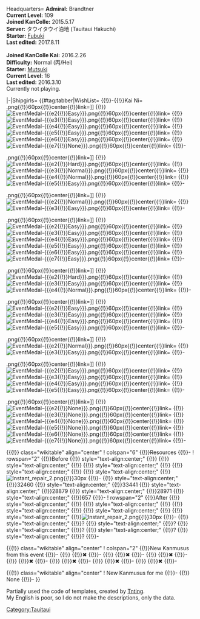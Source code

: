 <tabber> Headquarters=
'''Admiral:''' Brandtner<br />
'''Current Level:''' 109<br />
'''Joined KanColle:''' 2015.5.17<br />
'''Server:'''  タウイタウイ泊地 (Tauitaui Hakuchi)<br />
'''Starter:''' [[Fubuki]]<br />
'''Last edited:''' 2017.8.11<br />
<br />
'''Joined KanColle Kai:''' 2016.2.26<br />
'''Difficulty:''' Normal (丙/Hei)<br />
'''Starter:''' [[Mutsuki]]<br />
'''Current Level:''' 16<br />
'''Last edited:''' 2016.3.10<br />
Currently not playing.

|-|Shipgirls= 
{{#tag:tabber|WishList=
{{ShipBattleCardKai|Taihou}}
{{ShipBattleCardKai|Hatakaze}}
{{ShipBattleCardKai|Amagiri}}
{{ShipBattleCardKai|Sagiri }}
{{ShipBattleCardKai|Richelieu}}
{{ShipBattleCardKai|Ark Royal}}
{{ShipBattleCardKai|Luigi Torelli}}
{{ShipBattleCardKai|Matsuwa}}
{{!}}-{{!}}Kai Ni=
{{{!}} class="wikitable" align="center"
! 1
! 2
! 3
! 4
{{!}}-
{{!}}{{ShipBattleCardKai|Souryuu/Kai Ni|layers=ring}}
{{!}}{{ShipBattleCardKai|Kitakami/Kai Ni}}
{{!}}{{ShipBattleCardKai|Kinugasa/Kai Ni}}
{{!}}{{ShipBattleCardKai|Chitose/Carrier Kai Ni}}
{{!}}-
! 5
! 6
! 7
! 8
{{!}}-
{{!}}{{ShipBattleCardKai|Chiyoda/Carrier Kai Ni}}
{{!}}{{ShipBattleCardKai|Ooi/Kai Ni}}
{{!}}{{ShipBattleCardKai|Choukai/Kai Ni}}
{{!}}{{ShipBattleCardKai|Isuzu/Kai Ni}}
{{!}}-
! 9
! 10
! 11
! 12
{{!}}-
{{!}}{{ShipBattleCardKai|Maya/Kai Ni}}
{{!}}{{ShipBattleCardKai|Naka/Kai Ni}}
{{!}}{{ShipBattleCardKai|Kongou/Kai Ni}}
{{!}}{{ShipBattleCardKai|Верный|link=Верный}}
{{!}}-
! 13
! 14
! 15
! 16
{{!}}-
{{!}}{{ShipBattleCardKai|Hiryuu/Kai Ni}}
{{!}}{{ShipBattleCardKai|Fubuki/Kai Ni}}
{{!}}{{ShipBattleCardKai|Haruna/Kai Ni}}
{{!}}{{ShipBattleCardKai|Ryuujou/Kai Ni}}
{{!}}-
! 17
! 18
! 19
! 20
{{!}}-
{{!}}{{ShipBattleCardKai|Junyou/Kai Ni}}
{{!}}{{ShipBattleCardKai|Akatsuki/Kai Ni}}
{{!}}{{ShipBattleCardKai|Yuudachi/Kai Ni}}
{{!}}{{ShipBattleCardKai|Haguro/Kai Ni}}
{{!}}-
! 21
! 22
! 23
! 24
{{!}}-
{{!}}{{ShipBattleCardKai|Shoukaku/Kai Ni A}}
{{!}}{{ShipBattleCardKai|Kirishima/Kai Ni}}
{{!}}{{ShipBattleCardKai|Ashigara/Kai Ni}}
{{!}}{{ShipBattleCardKai|Myoukou/Kai Ni}}
{{!}}-
! 25
! 26
! 27
! 28
{{!}}-
{{!}}{{ShipBattleCardKai|Nachi/Kai Ni}}
{{!}}{{ShipBattleCardKai|Shigure/Kai Ni}}
{{!}}{{ShipBattleCardKai|Hiei/Kai Ni}}
{{!}}{{ShipBattleCardKai|Jintsuu/Kai Ni}}
{{!}}-
! 29
! 30
! 31
! 32
{{!}}-
{{!}}{{ShipBattleCardKai|Zuikaku/Kai Ni A}}
{{!}}{{ShipBattleCardKai|Abukuma/Kai Ni}}
{{!}}{{ShipBattleCardKai|Kisaragi/Kai Ni}}
{{!}}{{ShipBattleCardKai|Mutsuki/Kai Ni}}
{{!}}-
! 33
! 34
! 35
! 36
{{!}}-
{{!}}{{ShipBattleCardKai|Ushio/Kai Ni}}
{{!}}{{ShipBattleCardKai|Kako/Kai Ni}}
{{!}}{{ShipBattleCardKai|Furutaka/Kai Ni}}
{{!}}{{ShipBattleCardKai|Sendai/Kai Ni}}
{{!}}-
! 37
! 38
! 39
! 40
{{!}}-
{{!}}{{ShipBattleCardKai|Ayanami/Kai Ni}}
{{!}}{{ShipBattleCardKai|Kiso/Kai Ni}}
{{!}}{{ShipBattleCardKai|Tone/Kai Ni}}
{{!}}{{ShipBattleCardKai|Hatsushimo/Kai Ni}}
{{!}}-
! 41
! 42
! 43
! 44
{{!}}-
{{!}}{{ShipBattleCardKai|Hatsuharu/Kai Ni}}
{{!}}{{ShipBattleCardKai|Chikuma/Kai Ni}}
{{!}}{{ShipBattleCardKai|Kasumi/Kai Ni B}}
{{!}}{{ShipBattleCardKai|Murakumo/Kai Ni}}
{{!}}-
! 45
! 46
! 47
! 48
{{!}}-
{{!}}{{ShipBattleCardKai|Ro-500|link=Ro-500}}
{{!}}{{ShipBattleCardKai|Z1/zwei}}
{{!}}{{ShipBattleCardKai|Z3/zwei}}
{{!}}{{ShipBattleCardKai|Ryuuhou/Kai|link=Taigei#Second Upgrade}}
{{!}}-
! 49
! 50
! 51
! 52
{{!}}-
{{!}}{{ShipBattleCardKai|Satsuki/Kai Ni}}
{{!}}{{ShipBattleCardKai|Kawakaze/Kai Ni}}
{{!}}{{ShipBattleCardKai|Ooshio/Kai Ni}}
{{!}}{{ShipBattleCardKai|Fusou/Kai Ni}}
{{!}}-
! 53
! 54
! 55
! 56
{{!}}-
{{!}}{{ShipBattleCardKai|Yamashiro/Kai Ni}}
{{!}}{{ShipBattleCardKai|Asashio/Kai Ni D}}
{{!}}{{ShipBattleCardKai|Bismarck/Drei}}
{{!}}{{ShipBattleCardKai|Kinu/Kai Ni}}
{{!}}-
! 57
! 58
!
!
{{!}}-
{{!}}{{ShipBattleCardKai|Arashio/Kai Ni}}
{{!}}{{ShipBattleCardKai|Suzuya/Kai Ni}}
{{!}}
{{!}}
{{!}}-

{{!}}-{{!}}Lv.99+=
{{{!}} class="wikitable" align="center"
! CV
{{!}}
{{ItemStack|item={{ShipBattleCardKai|Souryuu/Kai Ni|layers=ring|link=Souryuu}}|text=137}}
{{!}}-
! CLT
{{!}}
{{ShipBattleCardKai|Kitakami/Kai Ni}}
{{ShipBattleCardKai|Ooi/Kai Ni}}
{{ShipBattleCardKai|Kiso/Kai Ni}}
{{!}}-
! SS(V)
{{!}}
{{ShipBattleCardKai|I-401/Kai}}
{{ShipBattleCardKai|Ro-500}}
{{!}}-
! CA
{{!}}
{{ShipBattleCardKai|Choukai/Kai Ni}}
{{ShipBattleCardKai|Maya/Kai Ni}}
{{!}}-
! BB
{{!}}
{{ShipBattleCardKai|Haruna/Kai Ni}}
{{ShipBattleCardKai|Kongou/Kai Ni}}
{{ShipBattleCardKai|Hiei/Kai Ni}}
{{ShipBattleCardKai|Kirishima/Kai Ni}}
{{!}}-
{{!}} colspan="2" {{!}} Only Souryuu have level over 99.
{{!}}-
}}

|-|Event History=
{{#tag:tabber|2015 Spring=
[[File:Bn_150428_on.jpg|650px|center|link=Spring 2015 Event]]
2015.5.17 - Joined KanColle <br />
2015.5.18 - Event ended <br />
Result - 2-3 entrances in E-1 without any results.

{{!}}-{{!}}2015 Summer=
[[File:Summer_15_banner.png|650px|center|link=Summer 2015 Event]]
{{{!}} class="wikitable" align="center"
{{!}}-
! E-1
! E-2
! E-3
! E-4
! E-5
! E-6
! E-7
{{!}}-
{{!}}[[File:EventMedal-{{{e1{{!}}Easy}}}.png{{!}}60px{{!}}center{{!}}link=]]
{{!}}[[File:EventMedal-{{{e2{{!}}Easy}}}.png{{!}}60px{{!}}center{{!}}link=]]
{{!}}[[File:EventMedal-{{{e3{{!}}Easy}}}.png{{!}}60px{{!}}center{{!}}link=]]
{{!}}[[File:EventMedal-{{{e4{{!}}Easy}}}.png{{!}}60px{{!}}center{{!}}link=]]
{{!}}[[File:EventMedal-{{{e5{{!}}Easy}}}.png{{!}}60px{{!}}center{{!}}link=]]
{{!}}[[File:EventMedal-{{{e6{{!}}Easy}}}.png{{!}}60px{{!}}center{{!}}link=]]
{{!}}[[File:EventMedal-{{{e7{{!}}None}}}.png{{!}}60px{{!}}center{{!}}link=]]
{{!}}-

{{{!}} class="wikitable" align="center"
! colspan="6" {{!}}Resources
{{!}}-
! rowspan="2" {{!}}Before
{{!}} style="text-align:center;" {{!}}{{Fuel}}
{{!}} style="text-align:center;" {{!}}{{Ammo}}
{{!}} style="text-align:center;" {{!}}{{Steel}}
{{!}} style="text-align:center;" {{!}}{{Bauxite}}
{{!}} style="text-align:center;" {{!}}[[File:Instant repair 2.png{{!}}30px]]
{{!}}-
{{!}} style="text-align:center;" {{!}}12660
{{!}} style="text-align:center;" {{!}}18895
{{!}} style="text-align:center;" {{!}}17431
{{!}} style="text-align:center;" {{!}}12290
{{!}} style="text-align:center;" {{!}}393
{{!}}-
! rowspan="2" {{!}}After
{{!}} style="text-align:center;" {{!}}{{Fuel}}
{{!}} style="text-align:center;" {{!}}{{Ammo}}
{{!}} style="text-align:center;" {{!}}{{Steel}}
{{!}} style="text-align:center;" {{!}}{{Bauxite}}
{{!}} style="text-align:center;" {{!}}[[File:Instant repair 2.png{{!}}30px]]
{{!}}-
{{!}} style="text-align:center;" {{!}}2948
{{!}} style="text-align:center;" {{!}}18175
{{!}} style="text-align:center;" {{!}}22644
{{!}} style="text-align:center;" {{!}}1931
{{!}} style="text-align:center;" {{!}}0
{{!}}-

{{{!}} class="wikitable" align="center"
! colspan="2" {{!}}New Kanmusus from this event
{{!}}-
{{!}}{{ShipBattleCardKai|Kawakaze}}
{{!}}✔
{{!}}-
{{!}}{{ShipBattleCardKai|Mizuho}}
{{!}}✔
{{!}}-
{{!}}{{ShipBattleCardKai|Hayasui}}
{{!}}✔
{{!}}-
{{!}}{{ShipBattleCardKai|Umikaze}}
{{!}}✖
{{!}}-
{{!}}{{ShipBattleCardKai|Libeccio}}
{{!}}✔
{{!}}-
{{!}}{{ShipBattleCardKai|Kazagumo}}
{{!}}✖
{{!}}-
{{!}}{{ShipBattleCardKai|Teruzuki}}
{{!}}✖
{{!}}-

{{{!}} class="wikitable" align="center"
! New Kanmusus for me
{{!}}-
{{!}}
{{ShipBattleCardKai|Ooyodo|link=Ooyodo}}
{{ShipBattleCardKai|Tokitsukaze}}
{{ShipBattleCardKai|Tanikaze}}
{{ShipBattleCardKai|Kawakaze}}<br />
{{ShipBattleCardKai|Hamakaze}}
{{ShipBattleCardKai|Hayasui}}
{{ShipBattleCardKai|I-19}}
{{ShipBattleCardKai|Libeccio}}<br />
{{ShipBattleCardKai|Urakaze}}
{{ShipBattleCardKai|Makigumo}}
{{ShipBattleCardKai|Shoukaku}}
{{ShipBattleCardKai|Zuikaku}}<br />
{{ShipBattleCardKai|Suzuya}}
{{ShipBattleCardKai|Maikaze}}
{{ShipBattleCardKai|Mizuho}}
{{ShipBattleCardKai|Amatsukaze}}<br />
{{ShipBattleCardKai|Unryuu}}
{{ShipBattleCardKai|Akigumo}}
{{ShipBattleCardKai|Hayashimo}}
{{!}}-

{{!}}-{{!}}2015 Fall=
[[File:Fall_15_banner.png|650px|center|link=Fall 2015 Event]]
{{{!}} class="wikitable" align="center"
{{!}}-
! E-1
! E-2
! E-3
! E-4
! E-5
{{!}}-
{{!}}[[File:EventMedal-{{{e1{{!}}Hard}}}.png{{!}}60px{{!}}center{{!}}link=]]
{{!}}[[File:EventMedal-{{{e2{{!}}Hard}}}.png{{!}}60px{{!}}center{{!}}link=]]
{{!}}[[File:EventMedal-{{{e3{{!}}Normal}}}.png{{!}}60px{{!}}center{{!}}link=]]
{{!}}[[File:EventMedal-{{{e4{{!}}Normal}}}.png{{!}}60px{{!}}center{{!}}link=]]
{{!}}[[File:EventMedal-{{{e5{{!}}Easy}}}.png{{!}}60px{{!}}center{{!}}link=]]
{{!}}-

{{{!}} class="wikitable" align="center"
! colspan="6" {{!}}Resources
{{!}}-
! rowspan="2" {{!}}Before
{{!}} style="text-align:center;" {{!}}{{Fuel}}
{{!}} style="text-align:center;" {{!}}{{Ammo}}
{{!}} style="text-align:center;" {{!}}{{Steel}}
{{!}} style="text-align:center;" {{!}}{{Bauxite}}
{{!}} style="text-align:center;" {{!}}[[File:Instant repair 2.png{{!}}30px]]
{{!}}-
{{!}} style="text-align:center;" {{!}}30750
{{!}} style="text-align:center;" {{!}}29324
{{!}} style="text-align:center;" {{!}}60564
{{!}} style="text-align:center;" {{!}}37834
{{!}} style="text-align:center;" {{!}}739
{{!}}-
! rowspan="2" {{!}}After
{{!}} style="text-align:center;" {{!}}{{Fuel}}
{{!}} style="text-align:center;" {{!}}{{Ammo}}
{{!}} style="text-align:center;" {{!}}{{Steel}}
{{!}} style="text-align:center;" {{!}}{{Bauxite}}
{{!}} style="text-align:center;" {{!}}[[File:Instant repair 2.png{{!}}30px]]
{{!}}-
{{!}} style="text-align:center;" {{!}}15177
{{!}} style="text-align:center;" {{!}}14187
{{!}} style="text-align:center;" {{!}}43929
{{!}} style="text-align:center;" {{!}}28425
{{!}} style="text-align:center;" {{!}}0
{{!}}-

{{{!}} class="wikitable" align="center"
! colspan="2" {{!}}New Kanmusus from this event
{{!}}-
{{!}}{{ShipBattleCardKai|Kashima}}
{{!}}✔
{{!}}-
{{!}}{{ShipBattleCardKai|Graf Zeppelin}}
{{!}}✔
{{!}}-
{{!}}{{ShipBattleCardKai|Hagikaze}}
{{!}}✔
{{!}}-
{{!}}{{ShipBattleCardKai|Arashi}}
{{!}}✔
{{!}}-

{{{!}} class="wikitable" align="center"
! New Kanmusus for me
{{!}}-
{{!}}
{{ShipBattleCardKai|Asashimo}}
{{ShipBattleCardKai|Kashima}}
{{ShipBattleCardKai|Yahagi}}
{{ShipBattleCardKai|Harusame}}
{{ShipBattleCardKai|Hagikaze}}
{{ShipBattleCardKai|Arashi}}
{{ShipBattleCardKai|Graf Zeppelin}}
{{ShipBattleCardKai|Kiyoshimo}}
{{ShipBattleCardKai|Nowaki}}
{{ShipBattleCardKai|U-511}}
{{ShipBattleCardKai|Hatsukaze}}
{{!}}-

{{!}}-{{!}}2016 Winter=
[[File:Winter_16_banner.gif|650px|center|link=Winter 2016 Event]]
{{{!}} class="wikitable" align="center"
{{!}}-
! E-1
! E-2
! E-3
{{!}}-
{{!}}[[File:EventMedal-{{{e1{{!}}Hard}}}.png{{!}}60px{{!}}center{{!}}link=]]
{{!}}[[File:EventMedal-{{{e2{{!}}Normal}}}.png{{!}}60px{{!}}center{{!}}link=]]
{{!}}[[File:EventMedal-{{{e3{{!}}Easy}}}.png{{!}}60px{{!}}center{{!}}link=]]
{{!}}-

{{{!}} class="wikitable" align="center"
! colspan="6" {{!}}Resources
{{!}}-
! rowspan="2" {{!}}Before
{{!}} style="text-align:center;" {{!}}{{Fuel}}
{{!}} style="text-align:center;" {{!}}{{Ammo}}
{{!}} style="text-align:center;" {{!}}{{Steel}}
{{!}} style="text-align:center;" {{!}}{{Bauxite}}
{{!}} style="text-align:center;" {{!}}[[File:Instant repair 2.png{{!}}30px]]
{{!}}-
{{!}} style="text-align:center;" {{!}}59955
{{!}} style="text-align:center;" {{!}}75966
{{!}} style="text-align:center;" {{!}}74801
{{!}} style="text-align:center;" {{!}}44790
{{!}} style="text-align:center;" {{!}}585
{{!}}-
! rowspan="2" {{!}}After
{{!}} style="text-align:center;" {{!}}{{Fuel}}
{{!}} style="text-align:center;" {{!}}{{Ammo}}
{{!}} style="text-align:center;" {{!}}{{Steel}}
{{!}} style="text-align:center;" {{!}}{{Bauxite}}
{{!}} style="text-align:center;" {{!}}[[File:Instant repair 2.png{{!}}30px]]
{{!}}-
{{!}} style="text-align:center;" {{!}}12120
{{!}} style="text-align:center;" {{!}}28671
{{!}} style="text-align:center;" {{!}}69404
{{!}} style="text-align:center;" {{!}}43796
{{!}} style="text-align:center;" {{!}}478
{{!}}-

{{{!}} class="wikitable" align="center"
! colspan="2" {{!}}New Kanmusus from this event
{{!}}-
{{!}}{{ShipBattleCardKai|Okinami}}
{{!}}✔
{{!}}-
{{!}}{{ShipBattleCardKai|Hatsuzuki}}
{{!}}✔
{{!}}-
{{!}}{{ShipBattleCardKai|Zara}}
{{!}}✔
{{!}}-

{{{!}} class="wikitable" align="center"
! New Kanmusus for me
{{!}}-
{{!}}
{{ShipBattleCardKai|Hatsuzuki}}
{{ShipBattleCardKai|Amagi}}
{{ShipBattleCardKai|Okinami}}
{{ShipBattleCardKai|Akitsushima}}
{{ShipBattleCardKai|Zara}}
{{ShipBattleCardKai|Akizuki}}
{{ShipBattleCardKai|Umikaze}}
{{ShipBattleCardKai|Sakawa}}
{{ShipBattleCardKai|Kazagumo}}
{{ShipBattleCardKai|Mikuma}}
{{!}}-

{{!}}-{{!}}2016 Spring=
I hate overly high difficult, so I chose an easy on all maps.
[[File:Spring_16_banner.gif|650px|center|link=Spring 2016 Event]]
{{{!}} class="wikitable" align="center"
{{!}}-
! E-1
! E-2
! E-3
! E-4
! E-5
! E-6
! E-7
{{!}}-
{{!}}[[File:EventMedal-{{{e1{{!}}Easy}}}.png{{!}}60px{{!}}center{{!}}link=]]
{{!}}[[File:EventMedal-{{{e2{{!}}Easy}}}.png{{!}}60px{{!}}center{{!}}link=]]
{{!}}[[File:EventMedal-{{{e3{{!}}Easy}}}.png{{!}}60px{{!}}center{{!}}link=]]
{{!}}[[File:EventMedal-{{{e4{{!}}Easy}}}.png{{!}}60px{{!}}center{{!}}link=]]
{{!}}[[File:EventMedal-{{{e5{{!}}Easy}}}.png{{!}}60px{{!}}center{{!}}link=]]
{{!}}[[File:EventMedal-{{{e6{{!}}Easy}}}.png{{!}}60px{{!}}center{{!}}link=]]
{{!}}[[File:EventMedal-{{{e7{{!}}Easy}}}.png{{!}}60px{{!}}center{{!}}link=]]
{{!}}-

{{{!}} class="wikitable" align="center"
! colspan="6" {{!}}Resources
{{!}}-
! rowspan="2" {{!}}Before
{{!}} style="text-align:center;" {{!}}{{Fuel}}
{{!}} style="text-align:center;" {{!}}{{Ammo}}
{{!}} style="text-align:center;" {{!}}{{Steel}}
{{!}} style="text-align:center;" {{!}}{{Bauxite}}
{{!}} style="text-align:center;" {{!}}[[File:Instant repair 2.png{{!}}30px]]
{{!}}-
{{!}} style="text-align:center;" {{!}}31362
{{!}} style="text-align:center;" {{!}}30658
{{!}} style="text-align:center;" {{!}}31963
{{!}} style="text-align:center;" {{!}}20831
{{!}} style="text-align:center;" {{!}}588
{{!}}-
! rowspan="2" {{!}}After
{{!}} style="text-align:center;" {{!}}{{Fuel}}
{{!}} style="text-align:center;" {{!}}{{Ammo}}
{{!}} style="text-align:center;" {{!}}{{Steel}}
{{!}} style="text-align:center;" {{!}}{{Bauxite}}
{{!}} style="text-align:center;" {{!}}[[File:Instant repair 2.png{{!}}30px]]
{{!}}-
{{!}} style="text-align:center;" {{!}}213
{{!}} style="text-align:center;" {{!}}494
{{!}} style="text-align:center;" {{!}}45391
{{!}} style="text-align:center;" {{!}}237
{{!}} style="text-align:center;" {{!}}408
{{!}}-

{{{!}} class="wikitable" align="center"
! colspan="2" {{!}}New Kanmusus from this event
{{!}}-
{{!}}{{ShipBattleCardKai|Harukaze}}
{{!}}✔
{{!}}-
{{!}}{{ShipBattleCardKai|Kamikaze}}
{{!}}✔
{{!}}-
{{!}}{{ShipBattleCardKai|Oyashio}}
{{!}}✔
{{!}}-
{{!}}{{ShipBattleCardKai|Pola}}
{{!}}✔
{{!}}-
{{!}}{{ShipBattleCardKai|Iowa}}
{{!}}✔
{{!}}-

{{{!}} class="wikitable" align="center"
! New Kanmusus for me
{{!}}-
{{!}}
{{ShipBattleCardKai|Kamikaze}}
{{ShipBattleCardKai|Pola}}
{{ShipBattleCardKai|Teruzuki}}
{{ShipBattleCardKai|Harukaze}}
{{ShipBattleCardKai|Iowa}}
{{ShipBattleCardKai|Oyashio}}
{{!}}-

{{!}}-{{!}}2016 Summer=
[[File:Summer_16_Banner.gif|650px|center|link=Summer 2016 Event]]
{{{!}} class="wikitable" align="center"
{{!}}-
! E-1
! E-2
! E-3
! E-4
{{!}}-
{{!}}[[File:EventMedal-{{{e1{{!}}Normal}}}.png{{!}}60px{{!}}center{{!}}link=]]
{{!}}[[File:EventMedal-{{{e2{{!}}Hard}}}.png{{!}}60px{{!}}center{{!}}link=]]
{{!}}[[File:EventMedal-{{{e3{{!}}Easy}}}.png{{!}}60px{{!}}center{{!}}link=]]
{{!}}[[File:EventMedal-{{{e4{{!}}Normal}}}.png{{!}}60px{{!}}center{{!}}link=]]
{{!}}-

{{{!}} class="wikitable" align="center"
! colspan="6" {{!}}Resources
{{!}}-
! rowspan="2" {{!}}Before
{{!}} style="text-align:center;" {{!}}{{Fuel}}
{{!}} style="text-align:center;" {{!}}{{Ammo}}
{{!}} style="text-align:center;" {{!}}{{Steel}}
{{!}} style="text-align:center;" {{!}}{{Bauxite}}
{{!}} style="text-align:center;" {{!}}[[File:Instant repair 2.png{{!}}30px]]
{{!}}-
{{!}} style="text-align:center;" {{!}}54637
{{!}} style="text-align:center;" {{!}}58137
{{!}} style="text-align:center;" {{!}}59975
{{!}} style="text-align:center;" {{!}}46410
{{!}} style="text-align:center;" {{!}}911
{{!}}-
! rowspan="2" {{!}}After
{{!}} style="text-align:center;" {{!}}{{Fuel}}
{{!}} style="text-align:center;" {{!}}{{Ammo}}
{{!}} style="text-align:center;" {{!}}{{Steel}}
{{!}} style="text-align:center;" {{!}}{{Bauxite}}
{{!}} style="text-align:center;" {{!}}[[File:Instant repair 2.png{{!}}30px]]
{{!}}-
{{!}} style="text-align:center;" {{!}}16901
{{!}} style="text-align:center;" {{!}}21925
{{!}} style="text-align:center;" {{!}}49646
{{!}} style="text-align:center;" {{!}}17936
{{!}} style="text-align:center;" {{!}}703
{{!}}-

{{{!}} class="wikitable" align="center"
! colspan="2" {{!}}New Kanmusus from this event
{{!}}-
{{!}}{{ShipBattleCardKai|Minazuki}}
{{!}}✔
{{!}}-
{{!}}{{ShipBattleCardKai|Warspite}}
{{!}}✔
{{!}}-
{{!}}{{ShipBattleCardKai|Aquila}}
{{!}}✔
{{!}}-
{{!}}{{ShipBattleCardKai|I-26}}
{{!}}✔
{{!}}-

{{{!}} class="wikitable" align="center"
! New Kanmusus for me
{{!}}-
{{!}}
{{ShipBattleCardKai|Prinz Eugen}}
{{ShipBattleCardKai|Minazuki}}
{{ShipBattleCardKai|Takanami}}
{{ShipBattleCardKai|Katsuragi}}
{{ShipBattleCardKai|Aquila}}
{{ShipBattleCardKai|Warspite}}
{{ShipBattleCardKai|I-26}}
{{!}}-

{{!}}-{{!}}2016 Fall=
[[File:Fall_16_Banner.gif|650px|center|link=Fall 2016 Event]]
{{{!}} class="wikitable" align="center"
{{!}}-
! E-1
! E-2
! E-3
! E-4
! E-5
{{!}}-
{{!}}[[File:EventMedal-{{{e1{{!}}Hard}}}.png{{!}}60px{{!}}center{{!}}link=]]
{{!}}[[File:EventMedal-{{{e2{{!}}Easy}}}.png{{!}}60px{{!}}center{{!}}link=]]
{{!}}[[File:EventMedal-{{{e3{{!}}Easy}}}.png{{!}}60px{{!}}center{{!}}link=]]
{{!}}[[File:EventMedal-{{{e4{{!}}Easy}}}.png{{!}}60px{{!}}center{{!}}link=]]
{{!}}[[File:EventMedal-{{{e5{{!}}Easy}}}.png{{!}}60px{{!}}center{{!}}link=]]
{{!}}-

{{{!}} class="wikitable" align="center"
! colspan="6" {{!}}Resources
{{!}}-
! rowspan="2" {{!}}Before
{{!}} style="text-align:center;" {{!}}{{Fuel}}
{{!}} style="text-align:center;" {{!}}{{Ammo}}
{{!}} style="text-align:center;" {{!}}{{Steel}}
{{!}} style="text-align:center;" {{!}}{{Bauxite}}
{{!}} style="text-align:center;" {{!}}[[File:Instant repair 2.png{{!}}30px]]
{{!}}-
{{!}} style="text-align:center;" {{!}}28853
{{!}} style="text-align:center;" {{!}}31408
{{!}} style="text-align:center;" {{!}}26813
{{!}} style="text-align:center;" {{!}}23789
{{!}} style="text-align:center;" {{!}}882
{{!}}-
! rowspan="2" {{!}}After
{{!}} style="text-align:center;" {{!}}{{Fuel}}
{{!}} style="text-align:center;" {{!}}{{Ammo}}
{{!}} style="text-align:center;" {{!}}{{Steel}}
{{!}} style="text-align:center;" {{!}}{{Bauxite}}
{{!}} style="text-align:center;" {{!}}[[File:Instant repair 2.png{{!}}30px]]
{{!}}-
{{!}} style="text-align:center;" {{!}}14774
{{!}} style="text-align:center;" {{!}}16847
{{!}} style="text-align:center;" {{!}}33197
{{!}} style="text-align:center;" {{!}}2411
{{!}} style="text-align:center;" {{!}}647
{{!}}-

{{{!}} class="wikitable" align="center"
! colspan="2" {{!}}New Kanmusus from this event
{{!}}-
{{!}}{{ShipBattleCardKai|Saratoga}}
{{!}}✔
{{!}}-
{{!}}{{ShipBattleCardKai|Commandant Teste}}
{{!}}✔
{{!}}-
{{!}}{{ShipBattleCardKai|Yamakaze}}
{{!}}✔
{{!}}-
{{!}}{{ShipBattleCardKai|Asakaze}}
{{!}}✔
{{!}}-

{{{!}} class="wikitable" align="center"
! New Kanmusus for me
{{!}}-
{{!}}
{{ShipBattleCardKai|Yamakaze}}
{{ShipBattleCardKai|Commandant Teste}}
{{ShipBattleCardKai|Saratoga}}
{{ShipBattleCardKai|Asakaze}}
{{!}}-

{{!}}-{{!}}2017 Winter=
[[File:Winter_17_Banner.gif|650px|center|link=Winter 2017 Event]]
{{{!}} class="wikitable" align="center"
{{!}}-
! E-1
! E-2
! E-3
{{!}}-
{{!}}[[File:EventMedal-{{{e1{{!}}Hard}}}.png{{!}}60px{{!}}center{{!}}link=]]
{{!}}[[File:EventMedal-{{{e2{{!}}Normal}}}.png{{!}}60px{{!}}center{{!}}link=]]
{{!}}[[File:EventMedal-{{{e3{{!}}Easy}}}.png{{!}}60px{{!}}center{{!}}link=]]
{{!}}-

{{{!}} class="wikitable" align="center"
! colspan="6" {{!}}Resources
{{!}}-
! rowspan="2" {{!}}Before
{{!}} style="text-align:center;" {{!}}{{Fuel}}
{{!}} style="text-align:center;" {{!}}{{Ammo}}
{{!}} style="text-align:center;" {{!}}{{Steel}}
{{!}} style="text-align:center;" {{!}}{{Bauxite}}
{{!}} style="text-align:center;" {{!}}[[File:Instant repair 2.png{{!}}30px]]
{{!}}-
{{!}} style="text-align:center;" {{!}}68238
{{!}} style="text-align:center;" {{!}}67045
{{!}} style="text-align:center;" {{!}}56594
{{!}} style="text-align:center;" {{!}}25849
{{!}} style="text-align:center;" {{!}}790
{{!}}-
! rowspan="2" {{!}}After
{{!}} style="text-align:center;" {{!}}{{Fuel}}
{{!}} style="text-align:center;" {{!}}{{Ammo}}
{{!}} style="text-align:center;" {{!}}{{Steel}}
{{!}} style="text-align:center;" {{!}}{{Bauxite}}
{{!}} style="text-align:center;" {{!}}[[File:Instant repair 2.png{{!}}30px]]
{{!}}-
{{!}} style="text-align:center;" {{!}}391
{{!}} style="text-align:center;" {{!}}18
{{!}} style="text-align:center;" {{!}}51652
{{!}} style="text-align:center;" {{!}}13957
{{!}} style="text-align:center;" {{!}}593
{{!}}-

{{{!}} class="wikitable" align="center"
! colspan="2" {{!}}New Kanmusus from this event
{{!}}-
{{!}}{{ShipBattleCardKai|Matsukaze}}
{{!}}✔
{{!}}-
{{!}}{{ShipBattleCardKai|Fujinami}}
{{!}}✔
{{!}}-
{{!}}{{ShipBattleCardKai|I-14}}
{{!}}✔
{{!}}-
{{!}}{{ShipBattleCardKai|I-13}}
{{!}}✖
{{!}}-

{{{!}} class="wikitable" align="center"
! New Kanmusus for me
{{!}}-
{{!}}
{{ShipBattleCardKai|Fujinami}}
{{ShipBattleCardKai|Matsukaze}}
{{ShipBattleCardKai|I-14}}
{{!}}-

{{!}}-{{!}}2017 Spring=
[[File:Spring_2017_Event_Banner.gif|650px|center|link=Spring 2017 Event]]
{{{!}} class="wikitable" align="center"
{{!}}-
! E-1
! E-2
! E-3
! E-4
! E-5
{{!}}-
{{!}}[[File:EventMedal-{{{e1{{!}}Easy}}}.png{{!}}60px{{!}}center{{!}}link=]]
{{!}}[[File:EventMedal-{{{e2{{!}}Easy}}}.png{{!}}60px{{!}}center{{!}}link=]]
{{!}}[[File:EventMedal-{{{e3{{!}}Easy}}}.png{{!}}60px{{!}}center{{!}}link=]]
{{!}}[[File:EventMedal-{{{e4{{!}}Easy}}}.png{{!}}60px{{!}}center{{!}}link=]]
{{!}}[[File:EventMedal-{{{e5{{!}}Easy}}}.png{{!}}60px{{!}}center{{!}}link=]]
{{!}}-

{{{!}} class="wikitable" align="center"
! colspan="6" {{!}}Resources
{{!}}-
! rowspan="2" {{!}}Before
{{!}} style="text-align:center;" {{!}}{{Fuel}}
{{!}} style="text-align:center;" {{!}}{{Ammo}}
{{!}} style="text-align:center;" {{!}}{{Steel}}
{{!}} style="text-align:center;" {{!}}{{Bauxite}}
{{!}} style="text-align:center;" {{!}}[[File:Instant repair 2.png{{!}}30px]]
{{!}}-
{{!}} style="text-align:center;" {{!}}29135
{{!}} style="text-align:center;" {{!}}29768
{{!}} style="text-align:center;" {{!}}43338
{{!}} style="text-align:center;" {{!}}27938
{{!}} style="text-align:center;" {{!}}646
{{!}}-
! rowspan="2" {{!}}After
{{!}} style="text-align:center;" {{!}}{{Fuel}}
{{!}} style="text-align:center;" {{!}}{{Ammo}}
{{!}} style="text-align:center;" {{!}}{{Steel}}
{{!}} style="text-align:center;" {{!}}{{Bauxite}}
{{!}} style="text-align:center;" {{!}}[[File:Instant repair 2.png{{!}}30px]]
{{!}}-
{{!}} style="text-align:center;" {{!}}24487
{{!}} style="text-align:center;" {{!}}29150
{{!}} style="text-align:center;" {{!}}50171
{{!}} style="text-align:center;" {{!}}24433
{{!}} style="text-align:center;" {{!}}648
{{!}}-

{{{!}} class="wikitable" align="center"
! colspan="2" {{!}}New Kanmusus from this event
{{!}}-
{{!}}{{ShipBattleCardKai|Kamoi}}
{{!}}✔
{{!}}-
{{!}}{{ShipBattleCardKai|Shimushu}}
{{!}}✔
{{!}}-
{{!}}{{ShipBattleCardKai|Kunashiri}}
{{!}}✔
{{!}}-
{{!}}{{ShipBattleCardKai|Kasuga Maru}}
{{!}}✔
{{!}}-
{{!}}{{ShipBattleCardKai|Etorofu}}
{{!}}✔
{{!}}-
{{!}}{{ShipBattleCardKai|Gangut}}
{{!}}✔
{{!}}-

{{{!}} class="wikitable" align="center"
! New Kanmusus for me
{{!}}-
{{!}}
{{ShipBattleCardKai|Kunashiri}}
{{ShipBattleCardKai|Kasuga Maru}}
{{ShipBattleCardKai|Roma}}
{{ShipBattleCardKai|Etorofu}}
{{ShipBattleCardKai|Gangut}}
{{ShipBattleCardKai|Kamoi}}
{{ShipBattleCardKai|Shimushu}}
{{ShipBattleCardKai|I-13}}
{{!}}-

{{!}}-{{!}}2017 Summer=
[[File:Summer_2017_Event_Banner.gif|650px|center|link=Summer 2017 Event]]
{{{!}} class="wikitable" align="center"
{{!}}-
! E-1
! E-2
! E-3
! E-4
! E-5
! E-6
! E-7
{{!}}-
{{!}}[[File:EventMedal-{{{e1{{!}}Hard}}}.png{{!}}60px{{!}}center{{!}}link=]]
{{!}}[[File:EventMedal-{{{e2{{!}}None}}}.png{{!}}60px{{!}}center{{!}}link=]]
{{!}}[[File:EventMedal-{{{e3{{!}}None}}}.png{{!}}60px{{!}}center{{!}}link=]]
{{!}}[[File:EventMedal-{{{e4{{!}}None}}}.png{{!}}60px{{!}}center{{!}}link=]]
{{!}}[[File:EventMedal-{{{e5{{!}}None}}}.png{{!}}60px{{!}}center{{!}}link=]]
{{!}}[[File:EventMedal-{{{e6{{!}}None}}}.png{{!}}60px{{!}}center{{!}}link=]]
{{!}}[[File:EventMedal-{{{e7{{!}}None}}}.png{{!}}60px{{!}}center{{!}}link=]]
{{!}}-

{{{!}} class="wikitable" align="center"
! colspan="6" {{!}}Resources
{{!}}-
! rowspan="2" {{!}}Before
{{!}} style="text-align:center;" {{!}}{{Fuel}}
{{!}} style="text-align:center;" {{!}}{{Ammo}}
{{!}} style="text-align:center;" {{!}}{{Steel}}
{{!}} style="text-align:center;" {{!}}{{Bauxite}}
{{!}} style="text-align:center;" {{!}}[[File:Instant repair 2.png{{!}}30px]]
{{!}}-
{{!}} style="text-align:center;" {{!}}32460
{{!}} style="text-align:center;" {{!}}33441
{{!}} style="text-align:center;" {{!}}28879
{{!}} style="text-align:center;" {{!}}28971
{{!}} style="text-align:center;" {{!}}657
{{!}}-
! rowspan="2" {{!}}After
{{!}} style="text-align:center;" {{!}}{{Fuel}}
{{!}} style="text-align:center;" {{!}}{{Ammo}}
{{!}} style="text-align:center;" {{!}}{{Steel}}
{{!}} style="text-align:center;" {{!}}{{Bauxite}}
{{!}} style="text-align:center;" {{!}}[[File:Instant repair 2.png{{!}}30px]]
{{!}}-
{{!}} style="text-align:center;" {{!}}?
{{!}} style="text-align:center;" {{!}}?
{{!}} style="text-align:center;" {{!}}?
{{!}} style="text-align:center;" {{!}}?
{{!}} style="text-align:center;" {{!}}?
{{!}}-

{{{!}} class="wikitable" align="center"
! colspan="2" {{!}}New Kanmusus from this event
{{!}}-
{{!}}{{ShipBattleCardKai|Hatakaze}}
{{!}}✖
{{!}}-
{{!}}{{ShipBattleCardKai|Amagiri}}
{{!}}✖
{{!}}-
{{!}}{{ShipBattleCardKai|Sagiri }}
{{!}}✖
{{!}}-
{{!}}{{ShipBattleCardKai|Richelieu}}
{{!}}✖
{{!}}-
{{!}}{{ShipBattleCardKai|Ark Royal}}
{{!}}✖
{{!}}-
{{!}}{{ShipBattleCardKai|Luigi Torelli}}
{{!}}✖
{{!}}-
{{!}}{{ShipBattleCardKai|Matsuwa}}
{{!}}✖
{{!}}-

{{{!}} class="wikitable" align="center"
! New Kanmusus for me
{{!}}-
{{!}}
None
{{!}}-
}}

</tabber>

Partially used the code of templates, created by [[User:Tnting|Tnting]].<br />
My English is poor, so I do not make the descriptions, only the data.
[[Category:Tauitaui]]